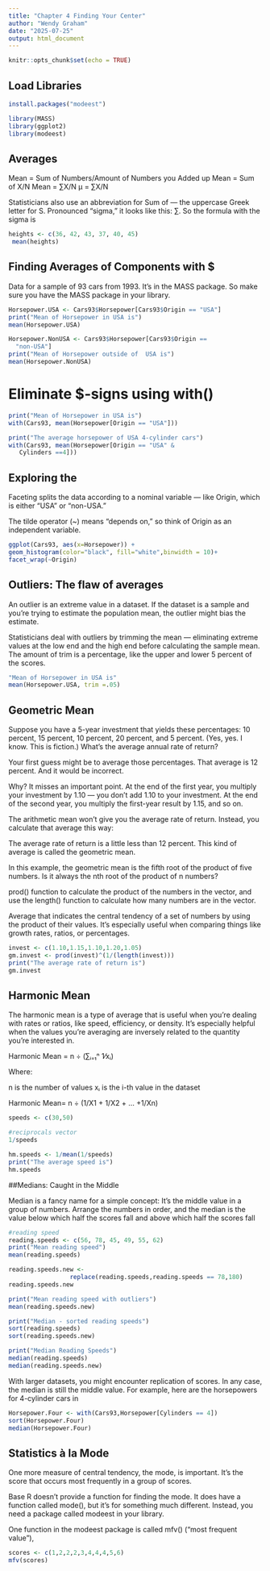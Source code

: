 ```yaml
---
title: "Chapter 4 Finding Your Center"
author: "Wendy Graham"
date: "2025-07-25"
output: html_document
---
```


```r
knitr::opts_chunk$set(echo = TRUE)
```

## Load Libraries
```r
install.packages("modeest")

library(MASS)
library(ggplot2)
library(modeest)
```



## Averages

Mean = Sum of Numbers/Amount of Numbers you Added up
Mean = Sum of X/N
Mean =  ∑X/N
μ =  ∑X/N

Statisticians also use an abbreviation for Sum of — the uppercase Greek letter for S. Pronounced “sigma,” it looks like this: ∑. So the formula with the sigma is



```r
heights <- c(36, 42, 43, 37, 40, 45)
 mean(heights)
```

## Finding Averages of Components with $

Data for a sample of 93 cars from 1993. It’s in the MASS package. So make sure you have the MASS package in your library. 

```r
Horsepower.USA <- Cars93$Horsepower[Cars93$Origin == "USA"]
print("Mean of Horsepower in USA is")
mean(Horsepower.USA)

Horsepower.NonUSA <- Cars93$Horsepower[Cars93$Origin ==
  "non-USA"]
print("Mean of Horsepower outside of  USA is")
mean(Horsepower.NonUSA)
```

# Eliminate $-signs using with()

```r
print("Mean of Horsepower in USA is")
with(Cars93, mean(Horsepower[Origin == "USA"]))

print("The average horsepower of USA 4-cylinder cars")
with(Cars93, mean(Horsepower[Origin == "USA" &
   Cylinders ==4]))
```

## Exploring the 

Faceting splits the data according to a nominal variable — like Origin, which is either “USA” or “non-USA.” 

The tilde operator (~) means “depends on,” so think of Origin as an independent variable. 

```r
ggplot(Cars93, aes(x=Horsepower)) +
geom_histogram(color="black", fill="white",binwidth = 10)+
facet_wrap(~Origin)
```

## Outliers: The flaw of averages

An outlier is an extreme value in a dataset. If the dataset is a sample and you're trying to estimate the population mean, the outlier might bias the estimate.

Statisticians deal with outliers by trimming the mean — eliminating extreme values at the low end and the high end before calculating the sample mean. The amount of trim is a percentage, like the upper and lower 5 percent of the scores.

```r
"Mean of Horsepower in USA is"
mean(Horsepower.USA, trim =.05)
```

## Geometric Mean

Suppose you have a 5-year investment that yields these percentages: 10 percent, 15 percent, 10 percent, 20 percent, and 5 percent. (Yes, yes. I know. This is fiction.) What’s the average annual rate of return?

Your first guess might be to average those percentages. That average is 12 percent. And it would be incorrect.

Why? It misses an important point. At the end of the first year, you multiply your investment by 1.10 — you don’t add 1.10 to your investment. At the end of the second year, you multiply the first-year result by 1.15, and so on.

The arithmetic mean won’t give you the average rate of return. Instead, you calculate that average this way:


The average rate of return is a little less than 12 percent. This kind of average is called the geometric mean.

In this example, the geometric mean is the fifth root of the product of five numbers. Is it always the nth root of the product of n numbers?

prod() function to calculate the product of the numbers in the vector, and use the length() function to calculate how many numbers are in the vector.

Average that indicates the central tendency of a set of numbers by using the product of their values. It’s especially useful when comparing things like growth rates, ratios, or percentages.

```r
invest <- c(1.10,1.15,1.10,1.20,1.05)
gm.invest <- prod(invest)^(1/(length(invest)))
print("The average rate of return is")
gm.invest
```

## Harmonic Mean
The harmonic mean is a type of average that is useful when you're dealing with rates or ratios, like speed, efficiency, or density. It’s especially helpful when the values you're averaging are inversely related to the quantity you're interested in.

Harmonic Mean =
n ÷ (∑ᵢ₌₁ⁿ 1⁄xᵢ)

Where:

n is the number of values
xᵢ is the i-th value in the dataset

Harmonic Mean= 
n ÷ (1/X1 + 1/X2 + ... +1/Xn)

```r
speeds <- c(30,50)

#reciprocals vector
1/speeds

hm.speeds <- 1/mean(1/speeds)
print("The average speed is")
hm.speeds
```

##Medians: Caught in the Middle

Median is a fancy name for a simple concept: It’s the middle value in a group of numbers. Arrange the numbers in order, and the median is the value below which half the scores fall and above which half the scores fall

```r
#reading speed
reading.speeds <- c(56, 78, 45, 49, 55, 62)
print("Mean reading speed")
mean(reading.speeds)

reading.speeds.new <- 
                 replace(reading.speeds,reading.speeds == 78,180)
reading.speeds.new

print("Mean reading speed with outliers")
mean(reading.speeds.new)

print("Median - sorted reading speeds")
sort(reading.speeds)
sort(reading.speeds.new)

print("Median Reading Speeds")
median(reading.speeds)
median(reading.speeds.new)

```
With larger datasets, you might encounter replication of scores. In any case, the median is still the middle value. For example, here are the horsepowers for 4-cylinder cars in

```r
Horsepower.Four <- with(Cars93,Horsepower[Cylinders == 4])
sort(Horsepower.Four)
median(Horsepower.Four)

```

## Statistics à la Mode
One more measure of central tendency, the mode, is important. It’s the score that occurs most frequently in a group of scores.

Base R doesn’t provide a function for finding the mode. It does have a function called mode(), but it's for something much different. Instead, you need a package called modeest in your library. 

One function in the modeest package is called mfv() (“most frequent value”),

```r
scores <- c(1,2,2,2,3,4,4,4,5,6)
mfv(scores)
```


